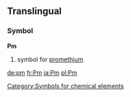 ==Translingual==
===Symbol===
'''Pm'''
#{{chemistry}} symbol for [[promethium]]
[[Category:Symbols for chemical elements]]

[[de:pm]]
[[fr:Pm]]
[[ja:Pm]]
[[pl:Pm]]